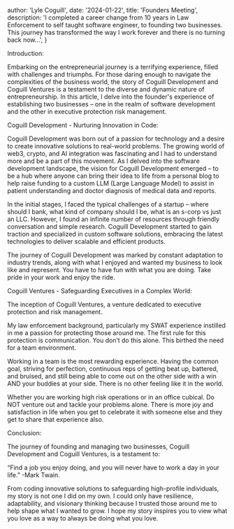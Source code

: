 
  author: 'Lyle Coguill',
  date: '2024-01-22',
  title: 'Founders Meeting',
  description:
    'I completed a career change from 10 years in Law Enforcement to self taught software engineer, to founding two businesses. This journey has transformed the way I work forever and there is no turning back now...',
}


Introduction:

Embarking on the entrepreneurial journey is a terrifying experience, filled with challenges and triumphs. For those daring enough to navigate the complexities of the business world, the story of Coguill Development and Coguill Ventures is a testament to the diverse and dynamic nature of entrepreneurship. In this article, I delve into the founder's experience of establishing two businesses – one in the realm of software development and the other in executive protection risk management.

Coguill Development - Nurturing Innovation in Code:

Coguill Development was born out of a passion for technology and a desire to create innovative solutions to real-world problems. The growing world of web3, crypto, and AI integration was fascinating and I had to understand more and be a part of this movement. As I delved into the software development landscape, the vision for Coguill Development emerged – to be a hub where anyone can bring their idea to life from a personal blog to help raise funding to a custom LLM (Large Language Model) to assist in patient understanding and doctor diagnosis of medical data and reports.

In the initial stages, I faced the typical challenges of a startup – where should I bank, what kind of company should I be, what is an s-corp vs just an LLC. However, I found an infinite number of resources through friendly conversation and simple research. Coguill Development started to gain traction and specialized in custom software solutions, embracing the latest technologies to deliver scalable and efficient products.

The journey of Coguill Development was marked by constant adaptation to industry trends, along with what I enjoyed and wanted my business to look like and represent. You have to have fun with what you are doing. Take pride in your work and enjoy the ride.

Coguill Ventures - Safeguarding Executives in a Complex World:

The inception of Coguill Ventures, a venture dedicated to executive protection and risk management.

My law enforcement background, particularly my SWAT experience instilled in me a passion for protecting those around me. The first rule for this protection is communication. You don’t do this alone. This birthed the need for a team environment.

Working in a team is the most rewarding experience. Having the common goal, striving for perfection, continuous reps of getting beat up, battered, and bruised, and still being able to come out on the other side with a win AND your buddies at your side. There is no other feeling like it in the world.

Whether you are working high risk operations or in an office cubical. Do NOT venture out and tackle your problems alone. There is more joy and satisfaction in life when you get to celebrate it with someone else and they get to share that experience also.

Conclusion:

The journey of founding and managing two businesses, Coguill Development and Coguill Ventures, is a testament to:

“Find a job you enjoy doing, and you will never have to work a day in your life.” -Mark Twain.

From coding innovative solutions to safeguarding high-profile individuals, my story is not one I did on my own. I could only have resilience, adaptability, and visionary thinking because I trusted those around me to help shape what I wanted to grow. I hope my story inspires you to view what you love as a way to always be doing what you love.
